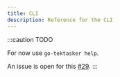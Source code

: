 ```yaml
---
title: CLI
description: Reference for the CLI
---
```


:::caution
TODO

For now use `go-tektasker help`.

An issue is open for this [#29](https://github.com/raskyld/go-tektasker/issues/29).
:::
